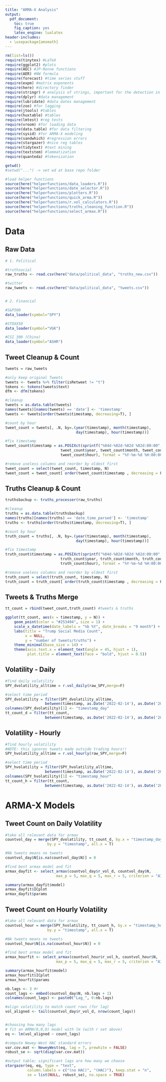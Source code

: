 ```yaml
---
title: "ARMA-X Analysis"
output:
  pdf_document: 
    toc: true
    fig_caption: yes
    latex_engine: lualatex
header-includes:
  - \usepackage{amsmath}
---
```

\newpage

```r
rm(list=ls())
require(tinytex) #LaTeX
require(ggplot2) #plots
require(AEC) #JP-Renne functions
require(AER) #NW formula
require(forecast) #time series stuff
require(expm) #matrix exponents
require(here) #directory finder
require(stringr) # analysis of strings, important for the detection in tweets
require(dplyr) #data management
require(lubridate) #data dates management
require(zoo) #for lagging
require(jtools) #tables
require(huxtable) #tables
require(lmtest) #reg tests
require(vroom) #for loading data
require(data.table) #for data filtering
require(sysid) #for ARMA-X modeling
require(sandwhich) #regression errors
require(stargazer) #nice reg tables
require(tidytext) #text mining
require(textstem) #lemmatization
require(quanteda) #tokenization

getwd()
#setwd("...") -> set wd at base repo folder

#load helper functions
source(here("helperfunctions/data_loaders.R"))
source(here("helperfunctions/date_selector.R"))
source(here("helperfunctions/plotters.R"))
source(here("helperfunctions/quick_arma.R"))
source(here("helperfunctions/r.vol_calculators.R"))
source(here("helperfunctions/truths_cleaning_function.R"))
source(here("helperfunctions/select_armax.R"))
```


# Data 

## Raw Data
```r

# 1. Political

#truthsocial
raw_truths <- read.csv(here("data/political_data", "truths_new.csv"))

#twitter
raw_tweets <- read.csv(here("data/political_data", "tweets.csv"))


# 2. Financial

#S&P500
data_loader(symbol="SPY")

#STOXX50
data_loader(symbol="VGK")

#CSI 300 (China)
data_loader(symbol="ASHR")

```


## Tweet Cleanup \& Count

```r

tweets = raw_tweets

#only keep original Tweets
tweets <- tweets %>% filter(isRetweet != "t")
tokens <- tokens(tweets$text)
dfm <- dfm(tokens)

#cleanup
tweets = as.data.table(tweets)
names(tweets)[names(tweets) == 'date'] <- 'timestamp'
tweets <- tweets[order(tweets$timestamp, decreasing=T), ]

#count by hour
tweet_count = tweets[, .N, by=.(year(timestamp), month(timestamp), 
                                day(timestamp), hour(timestamp))] 

#fix timestamp
tweet_count$timestamp = as.POSIXct(sprintf("%04d-%02d-%02d %02d:00:00", 
                         tweet_count$year, tweet_count$month, tweet_count$day, 
                         tweet_count$hour), format = "%Y-%m-%d %H:00:00")

#remove useless columns and reorder by oldest first
tweet_count = select(tweet_count, timestamp, N)
tweet_count = tweet_count[ order(tweet_count$timestamp , decreasing = F ),]

```


## Truths Cleanup \& Count

```r
truthsbackup <- truths_processer(raw_truths) 

#cleanup
truths = as.data.table(truthsbackup)
names(truths)[names(truths) == 'date_time_parsed'] <- 'timestamp'
truths <- truths[order(truths$timestamp, decreasing=T), ]

#count by hour
truth_count = truths[, .N, by=.(year(timestamp), month(timestamp), 
                                day(timestamp), hour(timestamp))] 

#fix timestamp
truth_count$timestamp = as.POSIXct(sprintf("%04d-%02d-%02d %02d:00:00", 
                         truth_count$year, truth_count$month, truth_count$day, 
                         truth_count$hour), format = "%Y-%m-%d %H:00:00")

#remove useless columns and reorder by oldest first
truth_count = select(truth_count, timestamp, N)
truth_count = truth_count[ order(truth_count$timestamp , decreasing = F ),]

```


## Tweets \& Truths Merge
```r
tt_count = rbind(tweet_count,truth_count) #tweets & truths 

ggplot(tt_count, aes(x = timestamp, y = N)) +
    geom_point(color = "#253494", size = 1) +
    scale_x_datetime(date_labels = "%b %Y", date_breaks = "9 month") +
    labs(title = "Trump Social Media Count",
         x = NULL,
         y = "number of tweets/truths") +
    theme_minimal(base_size = 14) +
    theme(axis.text.x = element_text(angle = 45, hjust = 1),
          plot.title = element_text(face = "bold", hjust = 0.5))
```

## Volatility - Daily
```r

#find daily volatility
SPY_dvolatility_alltime = r.vol_daily(raw_SPY,merge=F)

#select time period
SPY_dvolatility = filter(SPY_dvolatility_alltime,
                  between(timestamp, as.Date('2022-02-14'), as.Date('2025-04-10')))
colnames(SPY_dvolatility)[1] <- "timestamp_day"
tt_count_d = filter(tt_count,
                  between(timestamp, as.Date('2022-02-14'), as.Date('2025-04-10')))

```


## Volatility - Hourly
```r

#find hourly volatility
#NOTE: this ignores tweets made outside trading hours!!
SPY_hvolatility_alltime = r.vol_hourly(raw_SPY,merge=F)

#select time period
SPY_hvolatility = filter(SPY_hvolatility_alltime,
                  between(timestamp, as.Date('2022-02-14'), as.Date('2025-04-10')))
colnames(SPY_hvolatility)[1] <- "timestamp_hour"
tt_count_h = filter(tt_count,
                  between(timestamp, as.Date('2022-02-14'), as.Date('2025-04-10')))

```


# ARMA-X Models


## Tweet Count on Daily Volatility
```r

#take all relevant data for armax
countvol_day = merge(SPY_dvolatility, tt_count_d, by.x = "timestamp_day", 
                   by.y = "timestamp", all.x = T)

#NA tweets means no tweets
countvol_day$N[is.na(countvol_day$N)] = 0

#find best armax model and fit
armax_dayfit <- select_armax(countvol_day$r_vol_d, countvol_day$N, 
                       max_p = 5, max_q = 5, max_r = 5, criterion = "AIC")

summary(armax_dayfit$model) 
armax_dayfit$ICplot
armax_dayfit$params

```


## Tweet Count on Hourly Volatility
```r

#take all relevant data for armax
countvol_hour = merge(SPY_hvolatility, tt_count_h, by.x = "timestamp_hour", 
                   by.y = "timestamp", all.x = T)

#NA tweets means no tweets
countvol_hour$N[is.na(countvol_hour$N)] = 0

#find best armax model and fit
armax_hourfit <- select_armax(countvol_hour$r_vol_h, countvol_hour$N, 
                       max_p = 5, max_q = 5, max_r = 5, criterion = "AIC")

summary(armax_hourfit$model) 
armax_hourfit$ICplot
armax_hourfit$params

```
```r
nb.lags <- 3 #r
count_lags <- embed(countvol_day$N, nb.lags + 1)
colnames(count_lags) <- paste0("Lag_", 0:nb.lags)

#align volatility to match count rows (for lag)
vol_aligned <- tail(countvol_day$r_vol_d, nrow(count_lags))


#choosing how many lags
# fit an ARMA(0,0,0) model with lm (with r set above)
eq <- lm(vol_aligned ~ count_lags)

#compute Newey-West HAC standard errors
var.cov.mat <- NeweyWest(eq, lag = 7, prewhite = FALSE)
robust_se <- sqrt(diag(var.cov.mat))

#output table; significant lags are how many we choose
stargazer(eq, eq, type = "text",
          column.labels = c("(no HAC)", "(HAC)"), keep.stat = "n",
          se = list(NULL, robust_se), no.space = TRUE)
```





